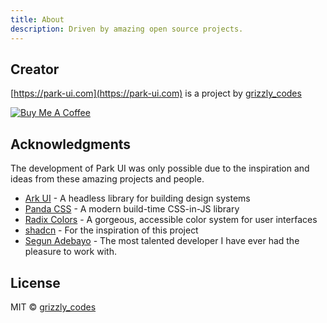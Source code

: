 ```yaml
---
title: About
description: Driven by amazing open source projects.
---
```


## Creator

[https://park-ui.com](https://park-ui.com) is a project by [grizzly_codes](https://twitter.com/grizzly_codes)

<a href="https://www.buymeacoffee.com/grizzlycodes" target="_blank">
  <img
    src="https://cdn.buymeacoffee.com/buttons/v2/default-yellow.png"
    alt="Buy Me A Coffee"
    style={{ height: '44px' }}
  />
</a>

## Acknowledgments

The development of Park UI was only possible due to the inspiration and ideas from these amazing projects and people.

- [Ark UI](https://ark-ui.com) - A headless library for building design systems
- [Panda CSS](https://panda-css.com) - A modern build-time CSS-in-JS library
- [Radix Colors](https://www.radix-ui.com/colors) - A gorgeous, accessible color system for user interfaces
- [shadcn](https://twitter.com/shadcn) - For the inspiration of this project
- [Segun Adebayo](https://twitter.com/thesegunadebayo) - The most talented developer I have ever had the pleasure to
  work with.

## License

MIT © [grizzly_codes](https://twitter.com/grizzly_codes)